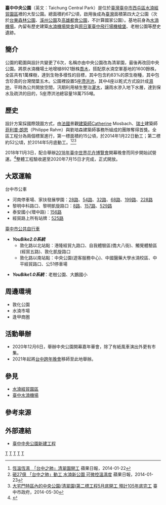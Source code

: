 {{Otheruses|中央公園 (消歧義)|subject=台灣臺中市的中央公園|other=其他地方的中央公園或者以此為名的事物}}
{{Infobox park
|name        = 臺中中央公園<br><small>Taichung Central Park
|image       = 
|image size  = 300px
|alt         = 
|caption     = 
|type        = 公園
|location    = {{ROC-TW}}<br>[[臺中市|臺中市]][[西屯區|西屯區]][[水湳經貿園區|水湳經貿園區]]
|coordinates = 
|size        = 
|area=67公頃
|opened      = 2018年11月（試營運）<br>{{date|2020年12月6日}}（全區開放）
|operator    = [[臺中市政府|臺中市政府]]
|visitors    = 
|status      = 
|website     =
}}
'''臺中中央公園'''（英文：Taichung Central Park）是位於[[臺灣|臺灣]][[臺中市|臺中市]][[西屯區|西屯區]][[水湳經貿園區|水湳經貿園區]]裡的大型公園。總面積約67公頃，啟用後成為[[臺灣|臺灣]]面積第四大之公園（次於[[台東森林公園|台東森林公園]]、[[溪州公園|溪州公園]]及[[高雄都會公園|高雄都會公園]]，不計算國家公園）。基地前身為[[水湳機場|水湳機場]]，內留有歷史建築[[水湳機場營舍|水湳機場營舍]]與[[原日軍臺中飛行場機槍堡|原日軍臺中飛行場機槍堡]]、老樹公園等歷史遺跡。

==簡介==
公園的範圍與設計共變更了6次，名稱亦由中央公園改為清翠園，最後再改回中央公園。將原水湳機場土地增植8921餘株[[喬木|喬木]]，搭配原水湳空軍基地的1600餘株，全區共有1萬棵樹，達到生物多樣性的目標，其中包含約83%的原生樹種，其中包含珍貴的台灣闊葉五木。公園裡設置5座[[滯洪池|滯洪池]]，其中4座以乾式方式設計成[[濕地|濕地]]，平時為公共開放空間，汛期利用植生整治[[灌木|灌木]]，讓雨水滲入地下水層，達到保水及疏洪的目的，5座滯洪池總容量18萬755噸。

==歷史==
設計方案採國際競圖方式，由[[法国|法國]]景觀[[建筑师|建築師]]Catherine Mosbach、[[瑞士|瑞士]]建築師[[菲利普·朗恩|菲利普·朗恩]]（Philippe Rahm）與劉培森建築師事務所組成的團隊奪得首獎。全區工程分為兩個標案進行，第一標面積約15公頃，於2014年1月22日動工；第二標約52公頃，於2014年5月底動工。<ref>[http://www.appledaily.com.tw/realtimenews/article/new/20140122/331616/ 恆溫恆濕　「台中之肺」清翠園開工] {{Wayback|url=http://www.appledaily.com.tw/realtimenews/article/new/20140122/331616/ |date=20170802014349 }}蘋果日報，2014-01-22</ref><ref>[http://www.appledaily.com.tw/appledaily/article/headline/20140123/35597680/ 砸27億 「台中之肺」動工 水湳新公園 可微控溫濕度] {{Wayback|url=http://www.appledaily.com.tw/appledaily/article/headline/20140123/35597680/ |date=20160417075421 }}蘋果日報，2014-01-23</ref><ref>[http://www.taichung.gov.tw/ct.asp?xItem=1137978&ctNode=7462&mp=100040 大宅門特區內的中央公園(清翠園)第二標工程5月底開工 預計105年底完工] {{Wayback|url=http://www.taichung.gov.tw/ct.asp?xItem=1137978&ctNode=7462&mp=100040 |date=20171227235331 }}臺中市政府，2014-05-30</ref>

2018年11月3日，配合舉辦[[2018年臺中世界花卉博覽會|2018年臺中世界花卉博覽會]]開幕晚會而同步開始試營運。<ref>{{Cite web |url=https://udn.com/news/story/11322/3348755 |title=台中水湳智慧城 中央公園月底試營運 |accessdate=2018-09-05 |archive-date=2019-06-08 |archive-url=https://web.archive.org/web/20190608145634/https://udn.com/news/story/11322/3348755 |dead-url=no }}</ref>整體工程驗收遲至2020年7月15日才完成，正式開放。

==大眾運輸==
;台中市公車
*河南停車場、家扶發展學園：[[台中市公車28路|28路]]、[[台中市公車54路|54路]]、[[台中市公車32路|32路]]、[[台中市公車68路|68路]]、[[台中市公車199路|199路]]、[[台中市公車228路|228路]] 
*黎明中科路口、黎明凱旋路口：[[台中市公車8路|8路]]、[[台中市公車157路|157路]]、[[台中市公車529路|529路]]
*泰安國小(環中路)：[[台中市公車156路|156路]]
*經貿路上所有站牌：[[台中市公車525路|525路]]


;[[臺中市公共自行車租賃系統|臺中市公共自行車]]
*'''''YouBike2.0系統'''''
**敦化路以北站點：港隆經貿九路口、自我體驗區(僑大八街)、觸覺體驗區(經貿五路)、敦化凱旋路口
**敦化路以南站點：中央公園(遊客服務中心)、中國醫藥大學水湳校區、中平經貿路口、公51停車場

*'''''YouBike1.0系統'''''：老樹公園、大鵬國小

==周邊環境==
*敦化公園
*水湳市場
*逢甲商圈

==活動舉辦==
*2020年12月6日，舉辦中央公園開幕嘉年華會，除了有紙風車演出外更有市集。
*2021年起將[[台中跨年晚會|台中跨年晚會]]移師至此地舉辦。

==參見==
* [[水湳經貿園區|水湳經貿園區]]
* [[臺中水湳機場|臺中水湳機場]]

==參考來源==
{{reflist}}

==外部連結==
*[https://web.archive.org/web/20131201112053/http://www.maa.com.tw/10037/ 臺中中央公園新建工程]
{{水湳經貿園區}}
{{Portal bar|臺灣|臺中|文化|自然|園藝|建築}}
[[Category:2018年台灣建立|T]]
[[Category:2018年完工公園|T]]
[[Category:西屯區|T]]
[[Category:台中市公園|T]]
[[Category:水湳經貿園區|T]]